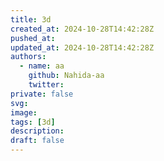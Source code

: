 ---
title: 3d
created_at: 2024-10-28T14:42:28Z
pushed_at: 
updated_at: 2024-10-28T14:42:28Z
authors:
  - name: aa
    github: Nahida-aa
    twitter: 
private: false
svg: 
image: 
tags: [3d]
description: 
draft: false
---
```sh

```
